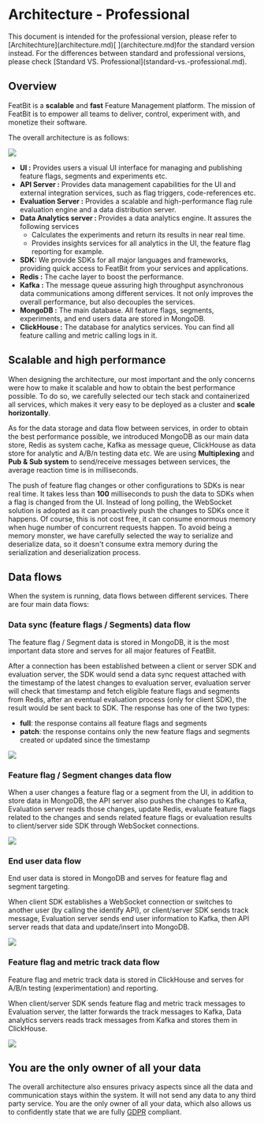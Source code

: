 
# Architecture - Professional

<Callout type="info" >
This document is intended for the professional version, please refer to [Architechture](architecture.md)[ ](architecture.md)for the standard version instead.  For the differences between standard and professional versions, please check [Standard VS. Professional](standard-vs.-professional.md).
</Callout>

## **Overview**

FeatBit is a **scalable** and **fast** Feature Management platform. The mission of FeatBit is to empower all teams to deliver, control, experiment with, and monetize their software.

The overall architecture is as follows:

![](../tech-stack/assets/architecture-professional/001.png)

* **UI :** Provides users a visual UI interface for managing and publishing feature flags, segments and experiments etc.
* **API Server :** Provides data management capabilities for the UI and external integration services, such as flag triggers, code-references etc.
* **Evaluation Server :** Provides a scalable and high-performance flag rule evaluation engine and a data distribution server.
* **Data Analytics server :** Provides a data analytics engine. It assures the following services
  * Calculates the experiments and return its results in near real time.
  * Provides insights services for all analytics in the UI, the feature flag reporting for example.
* **SDK:** We provide SDKs for all major languages and frameworks, providing quick access to FeatBit from your services and applications.
* **Redis :** The cache layer to boost the performance.
* **Kafka :** The message queue assuring high throughput asynchronous data communications among different services. It not only improves the overall performance, but also decouples the services.
* **MongoDB :** The main database. All feature flags, segments, experiments, and end users data are stored in MongoDB.
* **ClickHouse :** The database for analytics services. You can find all feature calling and metric calling logs in it.

## Scalable and high performance

When designing the architecture, our most important and the only concerns were how to make it scalable and how to obtain the best performance possible. To do so, we carefully selected our tech stack and containerized all services, which makes it very easy to be deployed as a cluster and **scale horizontally**.

As for the data storage and data flow between services, in order to obtain the best performance possible, we introduced MongoDB as our main data store, Redis as system cache, Kafka as message queue, ClickHouse as data store for analytic and A/B/n testing data etc. We are using **Multiplexing** and **Pub & Sub system** to send/receive messages between services, the average reaction time is in milliseconds.

The push of feature flag changes or other configurations to SDKs is near real time. It takes less than **100** milliseconds to push the data to SDKs when a flag is changed from the UI. Instead of long polling, the WebSocket solution is adopted as it can proactively push the changes to SDKs once it happens. Of course, this is not cost free, it can consume enormous memory when huge number of concurrent requests happen. To avoid being a memory monster, we have carefully selected the way to serialize and deserialize data, so it doesn't consume extra memory during the serialization and deserialization process.

## Data flows

When the system is running, data flows between different services. There are four main data flows:

### Data sync (feature flags / Segments) data flow

The feature flag / Segment data is stored in MongoDB, it is the most important data store and serves for all major features of FeatBit.

After a connection has been established between a client or server SDK and evaluation server, the SDK would send a data sync request attached with the timestamp of the latest changes to evaluation server, evaluation server will check that timestamp and fetch eligible feature flags and segments from Redis, after an eventual evaluation process (only for client SDK), the result would be sent back to SDK. The response has one of the two types:

* **full**: the response contains all feature flags and segments
* **patch**: the response contains only the new feature flags and segments created or updated since the timestamp

![](../tech-stack/assets/architecture-professional/002.png)

### Feature flag / Segment changes data flow

When a user changes a feature flag or a segment from the UI, in addition to store data in MongoDB, the API server also pushes the changes to Kafka, Evaluation server reads those changes, update Redis, evaluate feature flags related to the changes and sends related feature flags or evaluation results to client/server side SDK through WebSocket connections.

![](../tech-stack/assets/architecture-professional/003.png)

### End user data flow

End user data is stored in MongoDB and serves for feature flag and segment targeting.

When client SDK establishes a WebSocket connection or switches to another user (by calling the identify API), or client/server SDK sends track message,  Evaluation server sends end user information to Kafka, then API server reads that data and update/insert into MongoDB.

![](../tech-stack/assets/architecture-professional/004.png)

### Feature flag and metric track data flow

Feature flag and metric track data is stored in ClickHouse and serves for A/B/n testing (experimentation) and reporting.

When client/server SDK sends feature flag and metric track messages to Evaluation server, the latter forwards the track messages to Kafka, Data analytics servers reads track messages from Kafka and stores them in ClickHouse.

![](../tech-stack/assets/architecture-professional/005.png)

## **You are the only owner of all your data**

The overall architecture also ensures privacy aspects since all the data and communication stays within the system. It will not send any data to any third party service. You are the only owner of all your data, which also allows us to confidently state that we are fully [GDPR](https://gdpr-info.eu/) compliant.
